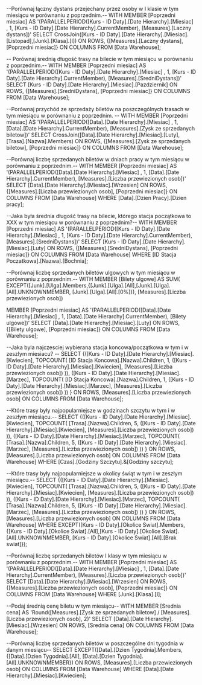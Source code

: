 ﻿--Porównaj łączny dystans przejechany przez osoby w I klasie w tym miesiącu w porównaniu z poprzednim.--
WITH MEMBER [Poprzedni miesiac] AS '(PARALLELPERIOD([Kurs - ID Daty].[Date Hierarchy].[Miesiac]
, 1, [Kurs - ID Daty].[Date Hierarchy].CurrentMember), [Measures].[Laczny dystans])'
SELECT CrossJoin([Kurs - ID Daty].[Date Hierarchy].[Miesiac].[Listopad],[Junk].[Klasa].[I]) ON ROWS,
{[Measures].[Laczny dystans], [Poprzedni miesiac]} ON COLUMNS
FROM [Data Warehouse];

-- Porównaj średnią długość trasy na bilecie w tym miesiącu w porównaniu z poprzednim.--
WITH MEMBER [Poprzedni miesiac] AS '(PARALLELPERIOD([Kurs - ID Daty].[Date Hierarchy].[Miesiac]
, 1, [Kurs - ID Daty].[Date Hierarchy].CurrentMember), [Measures].[SredniDystans])'
SELECT [Kurs - ID Daty].[Date Hierarchy].[Miesiac].[Pazdziernik] ON ROWS,
{[Measures].[SredniDystans], [Poprzedni miesiac]} ON COLUMNS
FROM [Data Warehouse];

--Porównaj przychód ze sprzedaży biletów na poszczególnych trasach w tym miesiącu w porównaniu z poprzednim. --
	WITH MEMBER [Poprzedni miesiac] AS '(PARALLELPERIOD([Data].[Date Hierarchy].[Miesiac]
	, 1, [Data].[Date Hierarchy].CurrentMember), [Measures].[Zysk ze sprzedanych biletow])'
	SELECT CrossJoin([Data].[Date Hierarchy].[Miesiac].[Luty], [Trasa].[Nazwa].Members) ON ROWS,
	{[Measures].[Zysk ze sprzedanych biletow], [Poprzedni miesiac]} ON COLUMNS
	FROM [Data Warehouse];

--Porównaj liczbę sprzedanych biletów w dniach pracy w tym miesiącu w porównaniu z poprzednim.--
WITH MEMBER [Poprzedni miesiac] AS '(PARALLELPERIOD([Data].[Date Hierarchy].[Miesiac]
, 1, [Data].[Date Hierarchy].CurrentMember), [Measures].[Liczba przewiezionych osob])'
SELECT [Data].[Date Hierarchy].[Miesiac].[Wrzesien] ON ROWS,
{[Measures].[Liczba przewiezionych osob], [Poprzedni miesiac]} ON COLUMNS
FROM [Data Warehouse] WHERE [Data].[Dzien Pracy].[Dzien pracy];

--Jaka była średnia długość trasy na bilecie, którego stacja początkowa to XXX w tym miesiącu w porównaniu z poprzednim?--
WITH MEMBER [Poprzedni miesiac] AS '(PARALLELPERIOD([Kurs - ID Daty].[Date Hierarchy].[Miesiac]
, 1, [Kurs - ID Daty].[Date Hierarchy].CurrentMember), [Measures].[SredniDystans])'
SELECT [Kurs - ID Daty].[Date Hierarchy].[Miesiac].[Luty] ON ROWS,
{[Measures].[SredniDystans], [Poprzedni miesiac]} ON COLUMNS
FROM [Data Warehouse] WHERE [ID Stacja Poczatkowa].[Nazwa].[Bochnia];

--Porównaj liczbę sprzedanych biletów ulgowych w tym miesiącu w porównaniu z poprzednim.--
WITH 
MEMBER [Bilety ulgowe] AS SUM(
EXCEPT([Junk].[Ulga].Members,{[Junk].[Ulga].[All],[Junk].[Ulga].[All].UNKNOWNMEMBER, [Junk].[Ulga].[All].[0%]}),
[Measures].[Liczba przewiezionych osob])

MEMBER [Poprzedni miesiac] AS '(PARALLELPERIOD([Data].[Date Hierarchy].[Miesiac]
, 1, [Data].[Date Hierarchy].CurrentMember), [Bilety ulgowe])'
SELECT [Data].[Date Hierarchy].[Miesiac].[Luty] ON ROWS,
{[Bilety ulgowe], [Poprzedni miesiac]} ON COLUMNS
FROM [Data Warehouse];

--Jaka byla najczesciej wybierana stacja koncowa/początkowa w tym i w zeszlym miesiacu? --
SELECT {([Kurs - ID Daty].[Date Hierarchy].[Miesiac].[Kwiecien], TOPCOUNT(
[ID Stacja Koncowa].[Nazwa].Children, 1, ([Kurs - ID Daty].[Date Hierarchy].[Miesiac].[Kwiecien], [Measures].[Liczba przewiezionych osob])
)),
([Kurs - ID Daty].[Date Hierarchy].[Miesiac].[Marzec], TOPCOUNT(
[ID Stacja Koncowa].[Nazwa].Children, 1, ([Kurs - ID Daty].[Date Hierarchy].[Miesiac].[Marzec], [Measures].[Liczba przewiezionych osob])
))
} ON ROWS,
[Measures].[Liczba przewiezionych osob] ON COLUMNS
FROM [Data Warehouse];

--Które trasy były najpopularniejsze w godzinach szczytu w tym i w zeszłym miesiącu.--
SELECT {([Kurs - ID Daty].[Date Hierarchy].[Miesiac].[Kwiecien], TOPCOUNT(
[Trasa].[Nazwa].Children, 5, ([Kurs - ID Daty].[Date Hierarchy].[Miesiac].[Kwiecien], [Measures].[Liczba przewiezionych osob])
)),
([Kurs - ID Daty].[Date Hierarchy].[Miesiac].[Marzec], TOPCOUNT(
[Trasa].[Nazwa].Children, 5, ([Kurs - ID Daty].[Date Hierarchy].[Miesiac].[Marzec], [Measures].[Liczba przewiezionych osob])
))
} ON ROWS,
[Measures].[Liczba przewiezionych osob] ON COLUMNS
FROM [Data Warehouse] WHERE [Czas].[Godziny Szczytu].&[Godziny szczytu];

--Które trasy były najpopularniejsze w okolicy świąt w tym i w zeszłym miesiącu.--
SELECT {([Kurs - ID Daty].[Date Hierarchy].[Miesiac].[Kwiecien], TOPCOUNT(
[Trasa].[Nazwa].Children, 5, ([Kurs - ID Daty].[Date Hierarchy].[Miesiac].[Kwiecien], [Measures].[Liczba przewiezionych osob])
)),
([Kurs - ID Daty].[Date Hierarchy].[Miesiac].[Marzec], TOPCOUNT(
[Trasa].[Nazwa].Children, 5, ([Kurs - ID Daty].[Date Hierarchy].[Miesiac].[Marzec], [Measures].[Liczba przewiezionych osob])
))
} ON ROWS,
[Measures].[Liczba przewiezionych osob] ON COLUMNS
FROM [Data Warehouse] WHERE 
EXCEPT([Kurs - ID Daty].[Okolice Swiat].Members,{[Kurs - ID Daty].[Okolice Swiat].[All],[Kurs - ID Daty].[Okolice Swiat].[All].UNKNOWNMEMBER,
[Kurs - ID Daty].[Okolice Swiat].[All].[Brak swiat]});

--Porównaj liczbę sprzedanych biletów I klasy w tym miesiącu w porównaniu z poprzednim.--
WITH MEMBER [Poprzedni miesiac] AS '(PARALLELPERIOD([Data].[Date Hierarchy].[Miesiac]
, 1, [Data].[Date Hierarchy].CurrentMember), [Measures].[Liczba przewiezionych osob])'
SELECT [Data].[Date Hierarchy].[Miesiac].[Wrzesien] ON ROWS,
{[Measures].[Liczba przewiezionych osob], [Poprzedni miesiac]} ON COLUMNS
FROM [Data Warehouse] WHERE [Junk].[Klasa].[I];

--Podaj średnią cenę biletu w tym miesiącu--
WITH MEMBER [Srednia cena] 
AS 'Round([Measures].[Zysk ze sprzedanych biletow] / [Measures].[Liczba przewiezionych osob], 2)'
SELECT [Data].[Date Hierarchy].[Miesiac].[Wrzesien] ON ROWS,
[Srednia cena] ON COLUMNS
FROM [Data Warehouse];

--Porównaj liczbę sprzedanych biletów w poszczególne dni tygodnia w danym miesiącu--
SELECT EXCEPT([Data].[Dzien Tygodnia].Members, {[Data].[Dzien Tygodnia].[All], [Data].[Dzien Tygodnia].[All].UNKNOWNMEMBER}) ON ROWS,
[Measures].[Liczba przewiezionych osob] ON COLUMNS 
FROM [Data Warehouse] WHERE [Data].[Date Hierarchy].[Miesiac].[Kwiecien];